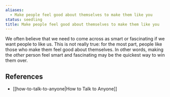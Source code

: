 ```yaml
---
aliases:
  - Make people feel good about themselves to make them like you
status: seedling
title: Make people feel good about themselves to make them like you
---
```

We often believe that we need to come across as smart or fascinating if we want people to like us. This is not really true: for the most part, people like those who make them feel good about themselves. In other words, making the _other_ person feel smart and fascinating may be the quickest way to win them over.

## References

- [[how-to-talk-to-anyone|How to Talk to Anyone]]
